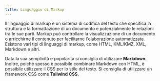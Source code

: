 ```yaml
---
title: Linguaggio di Markup
---
```


Il linguaggio di markup è un sistema di codifica del testo che specifica la struttura e la formattazione di un documento e potenzialmente le relazioni tra le sue parti. Markup può controllare la visualizzazione di un documento o arricchirne il contenuto per facilitarne l'elaborazione automatizzata. Esistono vari tipi di linguaggi di markup, come HTML, KML/KMZ, XML, Markdown e altri.

Data la sua semplicità e popolarità si consiglia di utilizzare <DynamicLink href="/start/markup-markdown.md">**Markdown**</DynamicLink>. Inoltre, poiché spesso è possibile combinare Markdown con HTML, è possibile utilizzare il CSS per lo stile del testo. Si consiglia di utilizzare un framework CSS come <DynamicLink href="/start/markup-tailwindcss">**Tailwind CSS**</DynamicLink>.
